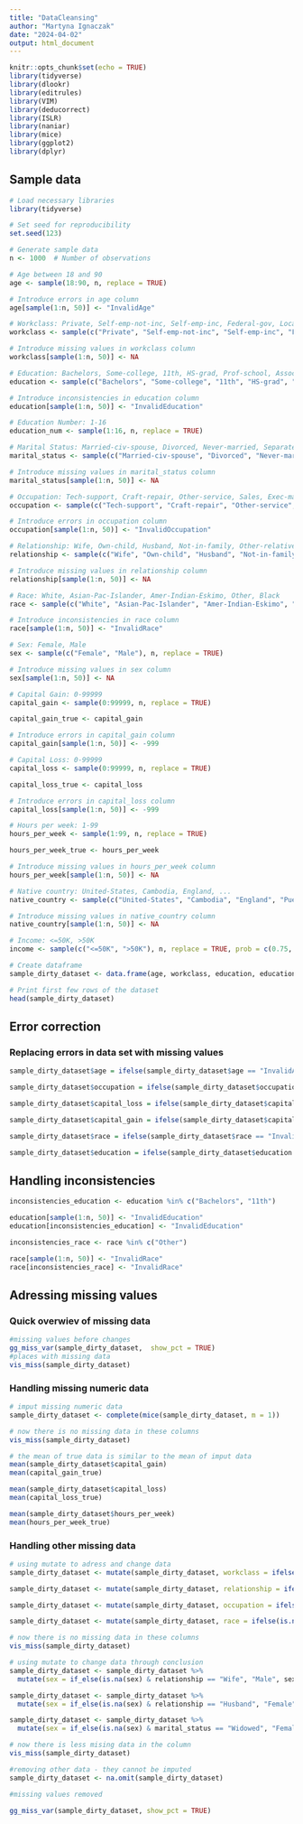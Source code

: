 ```yaml
---
title: "DataCleansing"
author: "Martyna Ignaczak"
date: "2024-04-02"
output: html_document
---
```


```r
knitr::opts_chunk$set(echo = TRUE)
library(tidyverse)
library(dlookr)
library(editrules)
library(VIM)
library(deducorrect)
library(ISLR) 
library(naniar)
library(mice)
library(ggplot2)
library(dplyr)
```

## Sample data


```r
# Load necessary libraries
library(tidyverse)

# Set seed for reproducibility
set.seed(123)

# Generate sample data
n <- 1000  # Number of observations

# Age between 18 and 90
age <- sample(18:90, n, replace = TRUE)

# Introduce errors in age column
age[sample(1:n, 50)] <- "InvalidAge"

# Workclass: Private, Self-emp-not-inc, Self-emp-inc, Federal-gov, Local-gov, State-gov, Without-pay, Never-worked
workclass <- sample(c("Private", "Self-emp-not-inc", "Self-emp-inc", "Federal-gov", "Local-gov", "State-gov", "Without-pay", "Never-worked"), n, replace = TRUE)

# Introduce missing values in workclass column
workclass[sample(1:n, 50)] <- NA

# Education: Bachelors, Some-college, 11th, HS-grad, Prof-school, Assoc-acdm, Assoc-voc, 9th, 7th-8th, 12th, Masters, 1st-4th, 10th, Doctorate, 5th-6th, Preschool
education <- sample(c("Bachelors", "Some-college", "11th", "HS-grad", "Prof-school", "Assoc-acdm", "Assoc-voc", "9th", "7th-8th", "12th", "Masters", "1st-4th", "10th", "Doctorate", "5th-6th", "Preschool"), n, replace = TRUE)

# Introduce inconsistencies in education column
education[sample(1:n, 50)] <- "InvalidEducation"

# Education Number: 1-16
education_num <- sample(1:16, n, replace = TRUE)

# Marital Status: Married-civ-spouse, Divorced, Never-married, Separated, Widowed, Married-spouse-absent, Married-AF-spouse
marital_status <- sample(c("Married-civ-spouse", "Divorced", "Never-married", "Separated", "Widowed", "Married-spouse-absent", "Married-AF-spouse"), n, replace = TRUE)

# Introduce missing values in marital_status column
marital_status[sample(1:n, 50)] <- NA

# Occupation: Tech-support, Craft-repair, Other-service, Sales, Exec-managerial, Prof-specialty, Handlers-cleaners, Machine-op-inspct, Adm-clerical, Farming-fishing, Transport-moving, Priv-house-serv, Protective-serv, Armed-Forces
occupation <- sample(c("Tech-support", "Craft-repair", "Other-service", "Sales", "Exec-managerial", "Prof-specialty", "Handlers-cleaners", "Machine-op-inspct", "Adm-clerical", "Farming-fishing", "Transport-moving", "Priv-house-serv", "Protective-serv", "Armed-Forces"), n, replace = TRUE)

# Introduce errors in occupation column
occupation[sample(1:n, 50)] <- "InvalidOccupation"

# Relationship: Wife, Own-child, Husband, Not-in-family, Other-relative, Unmarried
relationship <- sample(c("Wife", "Own-child", "Husband", "Not-in-family", "Other-relative", "Unmarried"), n, replace = TRUE)

# Introduce missing values in relationship column
relationship[sample(1:n, 50)] <- NA

# Race: White, Asian-Pac-Islander, Amer-Indian-Eskimo, Other, Black
race <- sample(c("White", "Asian-Pac-Islander", "Amer-Indian-Eskimo", "Other", "Black"), n, replace = TRUE)

# Introduce inconsistencies in race column
race[sample(1:n, 50)] <- "InvalidRace"

# Sex: Female, Male
sex <- sample(c("Female", "Male"), n, replace = TRUE)

# Introduce missing values in sex column
sex[sample(1:n, 50)] <- NA

# Capital Gain: 0-99999
capital_gain <- sample(0:99999, n, replace = TRUE)

capital_gain_true <- capital_gain

# Introduce errors in capital_gain column
capital_gain[sample(1:n, 50)] <- -999

# Capital Loss: 0-99999
capital_loss <- sample(0:99999, n, replace = TRUE)

capital_loss_true <- capital_loss

# Introduce errors in capital_loss column
capital_loss[sample(1:n, 50)] <- -999

# Hours per week: 1-99
hours_per_week <- sample(1:99, n, replace = TRUE)

hours_per_week_true <- hours_per_week

# Introduce missing values in hours_per_week column
hours_per_week[sample(1:n, 50)] <- NA

# Native country: United-States, Cambodia, England, ...
native_country <- sample(c("United-States", "Cambodia", "England", "Puerto-Rico", "Canada", "Germany", "Outlying-US(Guam-USVI-etc)", "India", "Japan", "Greece", "South", "China", "Cuba", "Iran", "Honduras", "Philippines", "Italy", "Poland", "Jamaica", "Vietnam", "Mexico", "Portugal", "Ireland", "France", "Dominican-Republic", "Laos", "Ecuador", "Taiwan", "Haiti", "Columbia", "Hungary", "Guatemala", "Nicaragua", "Scotland", "Thailand", "Yugoslavia", "El-Salvador", "Trinadad&Tobago", "Peru", "Hong", "Holand-Netherlands"), n, replace = TRUE)

# Introduce missing values in native_country column
native_country[sample(1:n, 50)] <- NA

# Income: <=50K, >50K
income <- sample(c("<=50K", ">50K"), n, replace = TRUE, prob = c(0.75, 0.25))

# Create dataframe
sample_dirty_dataset <- data.frame(age, workclass, education, education_num, marital_status, occupation, relationship, race, sex, capital_gain, capital_loss, hours_per_week, native_country, income)

# Print first few rows of the dataset
head(sample_dirty_dataset)

```

## Error correction
### Replacing errors in data set with missing values

```r

sample_dirty_dataset$age = ifelse(sample_dirty_dataset$age == "InvalidAge", NA, sample_dirty_dataset$age)

sample_dirty_dataset$occupation = ifelse(sample_dirty_dataset$occupation == "InvalidOccupation", NA, sample_dirty_dataset$occupation)

sample_dirty_dataset$capital_loss = ifelse(sample_dirty_dataset$capital_loss == -999, NA, sample_dirty_dataset$capital_loss)

sample_dirty_dataset$capital_gain = ifelse(sample_dirty_dataset$capital_gain == -999, NA, sample_dirty_dataset$capital_gain)

sample_dirty_dataset$race = ifelse(sample_dirty_dataset$race == "InvalidRace", NA, sample_dirty_dataset$race)

sample_dirty_dataset$education = ifelse(sample_dirty_dataset$education == "InvalidEducation", NA, sample_dirty_dataset$education)


```

## Handling inconsistencies

```r
inconsistencies_education <- education %in% c("Bachelors", "11th")

education[sample(1:n, 50)] <- "InvalidEducation"
education[inconsistencies_education] <- "InvalidEducation"

inconsistencies_race <- race %in% c("Other")

race[sample(1:n, 50)] <- "InvalidRace"
race[inconsistencies_race] <- "InvalidRace"
```

## Adressing missing values
### Quick overwiev of missing data

```r
#missing values before changes
gg_miss_var(sample_dirty_dataset,  show_pct = TRUE)
#places with missing data
vis_miss(sample_dirty_dataset)
```
### Handling missing numeric data

```r
# imput missing numeric data
sample_dirty_dataset <- complete(mice(sample_dirty_dataset, m = 1))

# now there is no missing data in these columns
vis_miss(sample_dirty_dataset)

# the mean of true data is similar to the mean of imput data
mean(sample_dirty_dataset$capital_gain)
mean(capital_gain_true)

mean(sample_dirty_dataset$capital_loss)
mean(capital_loss_true)

mean(sample_dirty_dataset$hours_per_week)
mean(hours_per_week_true)

```

### Handling other missing data

```r
# using mutate to adress and change data
sample_dirty_dataset <- mutate(sample_dirty_dataset, workclass = ifelse(is.na(workclass), "Private", workclass))

sample_dirty_dataset <- mutate(sample_dirty_dataset, relationship = ifelse(is.na(relationship), "Other-realtive", relationship))

sample_dirty_dataset <- mutate(sample_dirty_dataset, occupation = ifelse(is.na(occupation), "Other-service", occupation))

sample_dirty_dataset <- mutate(sample_dirty_dataset, race = ifelse(is.na(race), "Other", race))

# now there is no missing data in these columns
vis_miss(sample_dirty_dataset)

# using mutate to change data through conclusion
sample_dirty_dataset <- sample_dirty_dataset %>%
  mutate(sex = if_else(is.na(sex) & relationship == "Wife", "Male", sex, missing = sex))

sample_dirty_dataset <- sample_dirty_dataset %>%
  mutate(sex = if_else(is.na(sex) & relationship == "Husband", "Female", sex, missing = sex))

sample_dirty_dataset <- sample_dirty_dataset %>%
  mutate(sex = if_else(is.na(sex) & marital_status == "Widowed", "Female", sex, missing = sex))

# now there is less mising data in the column
vis_miss(sample_dirty_dataset)

#removing other data - they cannot be imputed
sample_dirty_dataset <- na.omit(sample_dirty_dataset)

#missing values removed

gg_miss_var(sample_dirty_dataset, show_pct = TRUE)

```